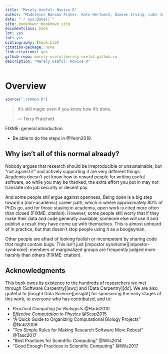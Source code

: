 ```yaml
---
title: "Merely Useful: Novice R"
author: "Madeleine Bonsma-Fisher, Kate Hertweck, Damien Irving, Luke Johnston, Christina Koch, Sara Mahallati, Brandeis Marshall, Joel Ostblom, Elizabeth Wickes, Charlotte Wickham, and Greg Wilson"
date: "`r Sys.Date()`"
site: bookdown::bookdown_site
documentclass: book
lot: yes
lof: yes
bibliography: [book.bib]
citation-package: none
link-citations: yes
github-repo: merely-useful/merely-useful.github.io
description: "Merely Useful: Novice R"
---
```


# Overview {#overview}

```r
source("_common.R")
```

> It's still magic even if you know how it's done.
>
> — Terry Pratchett

FIXME: general introduction

-   Be able to do the steps in @Yenn2019.

## Why isn't all of this normal already? {#overview-against}

Nobody argues that research should be irreproducible or unsustainable,
but "not against it" and actively supporting it are very different things.
Academia doesn't yet know how to reward people for writing useful software,
so while you may be thanked,
the extra effort you put in may not translate into job security or decent pay.

And some people still argue against openness,
Being open is a big step toward a (non-academic) career path,
which is where approximately 80% of PhDs go,
and for those staying in academia,
open work is cited more often than closed (FIXME: citation).
However,
some people still worry that if they make their data and code generally available,
someone else will use it and publish a result they have come up with themselves.
This is almost unheard of in practice,
but that doesn't stop people using it as a boogeyman.

Other people are afraid of looking foolish or incompetent by sharing code that might contain bugs.
This isn't just [impostor syndrome][impostor-syndrome]:
members of marginalized groups are frequently judged more harshly than others (FIXME: citation).

## Acknowledgments {#overview-ack}

This book owes its existence to
the hundreds of researchers we met through [Software Carpentry][swc] and [Data Carpentry][dc].
We are also grateful to [Insight Data Science][insight] for sponsoring the early stages of this work,
to everyone who has contributed,
and to:

-   *Practical Computing for Biologists* @Hadd2010
-   *Effective Computation in Physics* @Scop2015
-   "A Quick Guide to Organizing Computational Biology Projects" @Nobl2009
-   "Ten Simple Rules for Making Research Software More Robust" @Tasc2017
-   "Best Practices for Scientific Computing" @Wils2014
-   "Good Enough Practices in Scientific Computing" @Wils2017
